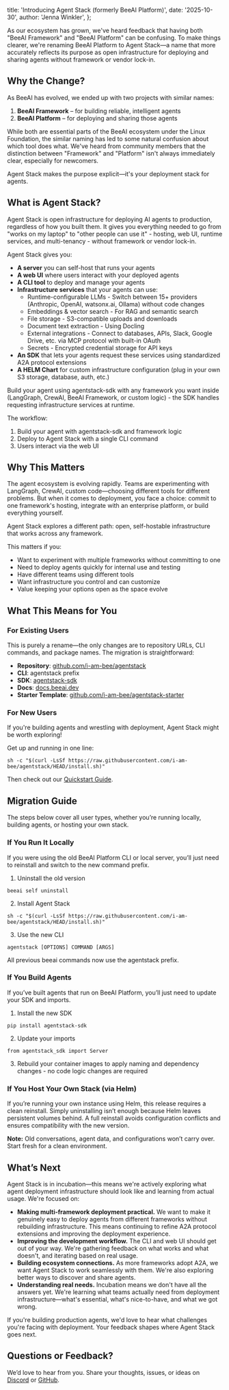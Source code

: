   title: 'Introducing Agent Stack (formerly BeeAI Platform)',
  date: '2025-10-30',
  author: 'Jenna Winkler',
};

As our ecosystem has grown, we've heard feedback that having both "BeeAI Framework" and "BeeAI Platform" can be
confusing. To make things clearer, we're renaming BeeAI Platform to Agent Stack—a name that more accurately reflects its
purpose as open infrastructure for deploying and sharing agents without framework or vendor lock-in.

## Why the Change?

As BeeAI has evolved, we ended up with two projects with similar names:

1. **BeeAI Framework** – for building reliable, intelligent agents
2. **BeeAI Platform** – for deploying and sharing those agents

While both are essential parts of the BeeAI ecosystem under the Linux Foundation, the similar naming has led to some
natural confusion about which tool does what. We've heard from community members that the distinction between
"Framework" and "Platform" isn't always immediately clear, especially for newcomers.

Agent Stack makes the purpose explicit—it's your deployment stack for agents.

## What is Agent Stack?

Agent Stack is open infrastructure for deploying AI agents to production, regardless of how you built them. It gives you
everything needed to go from "works on my laptop" to "other people can use it" - hosting, web UI, runtime services, and
multi-tenancy - without framework or vendor lock-in.

Agent Stack gives you:

- **A server** you can self-host that runs your agents
- **A web UI** where users interact with your deployed agents
- **A CLI tool** to deploy and manage your agents
- **Infrastructure services** that your agents can use:
  - Runtime-configurable LLMs - Switch between 15+ providers (Anthropic, OpenAI, watsonx.ai, Ollama) without code
    changes
  - Embeddings & vector search - For RAG and semantic search
  - File storage - S3-compatible uploads and downloads
  - Document text extraction - Using Docling
  - External integrations - Connect to databases, APIs, Slack, Google Drive, etc. via MCP protocol with built-in OAuth
  - Secrets - Encrypted credential storage for API keys
- **An SDK** that lets your agents request these services using standardized A2A protocol extensions
- **A HELM Chart** for custom infrastructure configuration (plug in your own S3 storage, database, auth, etc.)

Build your agent using agentstack-sdk with any framework you want inside (LangGraph, CrewAI, BeeAI Framework, or custom
logic) - the SDK handles requesting infrastructure services at runtime.

The workflow:

1. Build your agent with agentstack-sdk and framework logic
2. Deploy to Agent Stack with a single CLI command
3. Users interact via the web UI

## Why This Matters

The agent ecosystem is evolving rapidly. Teams are experimenting with LangGraph, CrewAI, custom code—choosing different
tools for different problems. But when it comes to deployment, you face a choice: commit to one framework's hosting,
integrate with an enterprise platform, or build everything yourself.

Agent Stack explores a different path: open, self-hostable infrastructure that works across any framework.

This matters if you:

- Want to experiment with multiple frameworks without committing to one
- Need to deploy agents quickly for internal use and testing
- Have different teams using different tools
- Want infrastructure you control and can customize
- Value keeping your options open as the space evolve

## What This Means for You

### For Existing Users

This is purely a rename—the only changes are to repository URLs, CLI commands, and package names. The migration is
straightforward:

- **Repository**: [github.com/i-am-bee/agentstack](https://github.com/i-am-bee/agentstack)
- **CLI**: agentstack prefix
- **SDK**: [agentstack-sdk](https://pypi.org/project/agentstack-sdk/)
- **Docs**: [docs.beeai.dev](https://docs.beeai.dev/)
- **Starter Template**: [github.com/i-am-bee/agentstack-starter](https://github.com/i-am-bee/agentstack-starter)

### For New Users

If you're building agents and wrestling with deployment, Agent Stack might be worth exploring!

Get up and running in one line:

```
sh -c "$(curl -LsSf https://raw.githubusercontent.com/i-am-bee/agentstack/HEAD/install.sh)"
```

Then check out our [Quickstart Guide](https://docs.beeai.dev/introduction/quickstart).

## Migration Guide

The steps below cover all user types, whether you’re running locally, building agents, or hosting your own stack.

### If You Run It Locally

If you were using the old BeeAI Platform CLI or local server, you’ll just need to reinstall and switch to the new
command prefix.

1. Uninstall the old version

```
beeai self uninstall
```

2. Install Agent Stack

```
sh -c "$(curl -LsSf https://raw.githubusercontent.com/i-am-bee/agentstack/HEAD/install.sh)"
```

3. Use the new CLI

```
agentstack [OPTIONS] COMMAND [ARGS]
```

All previous beeai commands now use the agentstack prefix.

### If You Build Agents

If you’ve built agents that run on BeeAI Platform, you’ll just need to update your SDK and imports.

1. Install the new SDK

```
pip install agentstack-sdk
```

2. Update your imports

```
from agentstack_sdk import Server
```

3. Rebuild your container images to apply naming and dependency changes - no code logic changes are required

### If You Host Your Own Stack (via Helm)

If you’re running your own instance using Helm, this release requires a clean reinstall. Simply uninstalling isn’t
enough because Helm leaves persistent volumes behind. A full reinstall avoids configuration conflicts and ensures
compatibility with the new version.

**Note:** Old conversations, agent data, and configurations won’t carry over. Start fresh for a clean environment.

## What’s Next

Agent Stack is in incubation—this means we're actively exploring what agent deployment infrastructure should look like
and learning from actual usage. We're focused on:

- **Making multi-framework deployment practical.** We want to make it genuinely easy to deploy agents from different
  frameworks without rebuilding infrastructure. This means continuing to refine A2A protocol extensions and improving
  the deployment experience.
- **Improving the development workflow.** The CLI and web UI should get out of your way. We're gathering feedback on
  what works and what doesn't, and iterating based on real usage.
- **Building ecosystem connections.** As more frameworks adopt A2A, we want Agent Stack to work seamlessly with them.
  We're also exploring better ways to discover and share agents.
- **Understanding real needs.** Incubation means we don't have all the answers yet. We're learning what teams actually
  need from deployment infrastructure—what's essential, what's nice-to-have, and what we got wrong.

If you're building production agents, we'd love to hear what challenges you're facing with deployment. Your feedback
shapes where Agent Stack goes next.

## Questions or Feedback?

We’d love to hear from you. Share your thoughts, issues, or ideas on [Discord](https://discord.gg/NradeA6ZNF) or
[GitHub](https://github.com/i-am-bee/agentstack).
